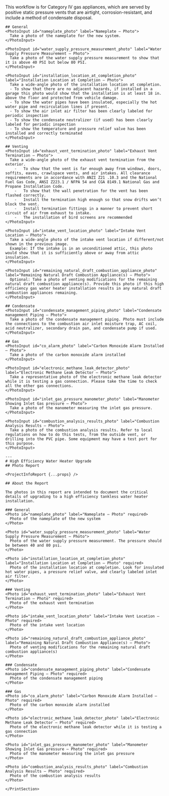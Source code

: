 <Tabs>
  <Tab eventKey="installation" title="Installation">
    This workflow is for Category IV gas appliances, which are served by positive static pressure vents that are airtight, 
    corrosion-resistant, and include a method of condensate disposal.

    ## General
    <PhotoInput id="nameplate_photo" label="Nameplate – Photo">
      Take a photo of the nameplate for the new system.
    </PhotoInput>

    <PhotoInput id="water_supply_pressure_measurement_photo" label="Water Supply Pressure Measurement – Photo">
      Take a photo of the water supply pressure measurement to show that it is above 40 PSI but below 80 PSI.
    </PhotoInput>

    <PhotoInput id="installation_location_at_completion_photo" label="Installation Location at Completion – Photo">
      Take a wide-angle photo of the installation location at completion. 
      -	To show that there are no adjacent hazards, if installed in a garage this photo would show that the installation is at least 18 in. above the floor and protected from vehicle damage.
      -	To show the water pipes have been insulated, especially the hot water pipe and recirculation lines if present.
      -	To show the air inlet air filter has been clearly labeled for periodic inspection
      -	To show the condensate neutralizer (if used) has been clearly labeled for periodic inspection
      -	To show the temperature and pressure relief valve has been installed and correctly terminated
    </PhotoInput>

    ## Venting
    <PhotoInput id="exhaust_vent_termination_photo" label="Exhaust Vent Termination – Photo">
      Take a wide-angle photo of the exhaust vent termination from the exterior.
        -	To show that the vent is far enough away from windows, doors, soffits, eaves, crawlspace vents, and air intakes. All clearance requirements are in accordance with ANZI Z21 .10.3 and the National Fuel Gas Code, ANSI Z223.1 / NFPA 54 and CGA 8149.1 National Gas and Propane Installation Code.
        -	To show that the wall penetration for the vent has been flashed correctly.
        -	Install the termination high enough so that snow drifts won’t block the vent.
        -	Install termination fittings in a manner to prevent short circuit of air from exhaust to intake. 
        -	The installation of bird screens are recommended
    </PhotoInput>

    <PhotoInput id="intake_vent_location_photo" label="Intake Vent Location – Photo">
      Take a wide-angle photo of the intake vent location if different/not shown in the previous image.
      Example: If the intake is in an unconditioned attic, this photo would show that it is sufficiently above or away from attic insulation.
    </PhotoInput>

    <PhotoInput id="remaining_natural_draft_combustion_appliance_photo" label="Remaining Natural Draft Combustion Appliance(s) – Photo">
      Optional: Take a photo of venting modifications for the remaining natural draft combustion appliance(s). Provide this photo if this high efficiency gas water heater installation results in any natural draft combustion appliances remaining.
    </PhotoInput>

    ## Condensate
    <PhotoInput id="condensate_management_piping_photo" label="Condensate management Piping – Photo">
      Take a photo of the condensate management piping. Photo must include the connections to the combustion air inlet moisture trap, AC coil, acid neutralizer, secondary drain pan, and condensate pump if used.
    </PhotoInput>

    ## Gas
    <PhotoInput id="co_alarm_photo" label="Carbon Monoxide Alarm Installed – Photo">
      Take a photo of the carbon monoxide alarm installed
    </PhotoInput>

    <PhotoInput id="electronic_methane_leak_detector_photo" label="Electronic Methane Leak Detector – Photo">
      Take a representative photo of the electronic methane leak detector while it is testing a gas connection. Please take the time to check all the other gas connections.
    </PhotoInput>

    <PhotoInput id="inlet_gas_pressure_manometer_photo" label="Manometer Showing Inlet Gas pressure – Photo">
      Take a photo of the manometer measuring the inlet gas pressure.
    </PhotoInput>

    <PhotoInput id="combustion_analysis_results_photo" label="Combustion Analysis Results – Photo">
      Take a photo of the combustion analysis results. Refer to local regulations on how to do this tests, from the outside vent, or drilling into the PVC pipe. Some equipment may have a test port for this purpose.
    </PhotoInput>
  </Tab>
  <Tab eventKey="report" title="Report">
   <PrintSection label="Print Report" title={props.project?.metadata_?.doc_name+ "-" + props.metadata?.template_title + "-" +props.metadata?.doc_name}>

    ---
    # High Efficiency Water Heater Upgrade
    ## Photo Report

    <ProjectInfoReport {...props} />

    ## About the Report
    
    The photos in this report are intended to document the critical details of upgrading to a high efficiency tankless water heater installation.
   
    ### General
    <Photo id="nameplate_photo" label="Nameplate – Photo" required>
      Photo of the nameplate of the new system
    </Photo>

    <Photo id="water_supply_pressure_measurement_photo" label="Water Supply Pressure Measurement – Photo">
      Photo of the water supply pressure measurement. The pressure should be between 40 and 80 psi.
    </Photo>

    <Photo id="installation_location_at_completion_photo" label="Installation Location at Completion – Photo" required>
      Photo of the installation location at completion. Look for insulated hot water pipes, a pressure relief valve, and clearly labeled inlet air filter.
    </Photo>

    ### Venting
    <Photo id="exhaust_vent_termination_photo" label="Exhaust Vent Termination – Photo" required>
      Photo of the exhaust vent termination
    </Photo>

    <Photo id="intake_vent_location_photo" label="Intake Vent Location – Photo" required>
      Photo of the intake vent location
    </Photo>

    <Photo id="remaining_natural_draft_combustion_appliance_photo" label="Remaining Natural Draft Combustion Appliance(s) – Photo">
      Photo of venting modifications for the remaining natural draft combustion appliance(s)
    </Photo>

    ### Condensate
    <Photo id="condensate_management_piping_photo" label="Condensate management Piping – Photo" required>
      Photo of the condensate management piping
    </Photo>

    ### Gas
    <Photo id="co_alarm_photo" label="Carbon Monoxide Alarm Installed – Photo" required>
      Photo of the carbon monoxide alarm installed
    </Photo>

    <Photo id="electronic_methane_leak_detector_photo" label="Electronic Methane Leak Detector – Photo" required>
      Photo of the electronic methane leak detector while it is testing a gas connection
    </Photo>

    <Photo id="inlet_gas_pressure_manometer_photo" label="Manometer Showing Inlet Gas pressure – Photo" required>
      Photo of the manometer measuring the inlet gas pressure
    </Photo>

    <Photo id="combustion_analysis_results_photo" label="Combustion Analysis Results – Photo" required>
      Photo of the combustion analysis results
    </Photo>

    </PrintSection>
  </Tab>
</Tabs>
